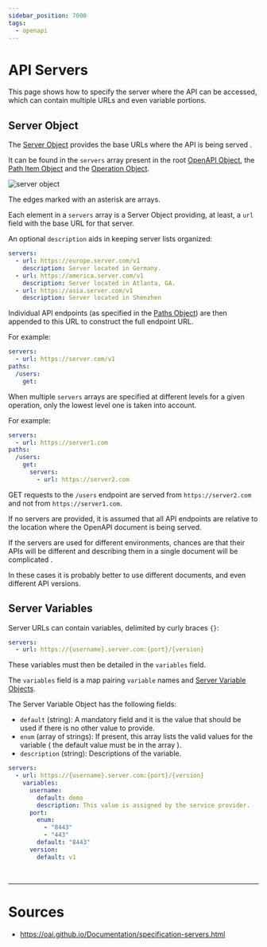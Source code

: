 ```yaml
---
sidebar_position: 7000
tags:
  - openapi
---
```


# API Servers

This page shows how to <Color color="var(--secondary-font-color)"> specify the server </Color> where the API can be accessed,
which can contain multiple URLs and even variable portions.

## Server Object

The [Server Object](https://spec.openapis.org/oas/v3.1.0#server-object) provides the <Color color="var(--secondary-font-color)"> base URLs where the API is being served </Color>.

It can be found in the `servers` array present in the root [OpenAPI Object](https://spec.openapis.org/oas/v3.1.0#oasServers), the [Path Item Object](https://spec.openapis.org/oas/v3.1.0#pathItemServers) and the [Operation Object](https://spec.openapis.org/oas/v3.1.0#operationServers).

![server object](assets/server-object.png)

<Admonition type="note" title="note">

The edges marked with an asterisk are arrays.

</Admonition>

Each element in a `servers` array is a Server Object providing, at least, a `url` field <Color color="var(--secondary-font-color)"> with the </Color> <Color color="var(--primary-font-color)"> base URL </Color> for that server.

An optional `description` aids in keeping server lists organized:

```yaml title= showLineNumbers
servers:
  - url: https://europe.server.com/v1
    description: Server located in Germany.
  - url: https://america.server.com/v1
    description: Server located in Atlanta, GA.
  - url: https://asia.server.com/v1
    description: Server located in Shenzhen
```

Individual API endpoints (as specified in the [Paths Object](https://spec.openapis.org/oas/v3.1.0#paths-object)) are then <Color color="var(--secondary-font-color)"> appended to this URL </Color> to construct the full endpoint URL.

For example:

```yaml title= showLineNumbers
servers:
  - url: https://server.com/v1
paths:
  /users:
    get:
```

When <Color color="var(--secondary-font-color)"> multiple </Color> `servers` arrays are specified at different levels for a given operation, <Color color="var(--secondary-font-color)"> only the lowest level </Color> one is taken into account.

For example:

```yaml title= showLineNumbers
servers:
  - url: https://server1.com
paths:
  /users:
    get:
      servers:
        - url: https://server2.com
```

GET requests to the `/users` endpoint are served from `https://server2.com` and not from `https://server1.com`.

<Admonition type="info" title="info">

If no servers are provided, it is assumed that all API endpoints are relative to the location where the OpenAPI document is being served.

</Admonition>

<Admonition type="tip" title="tip">

If the servers are used for different environments, chances are that their APIs will be different and <Color color="var(--secondary-font-color)"> describing them in </Color> <Color color="var(--primary-font-color)"> a single document </Color> <Color color="var(--secondary-font-color)"> will be complicated </Color>.

In these cases it is probably better to use different documents, and even different API versions.

</Admonition>

## Server Variables

Server URLs can contain variables, delimited by curly braces `{}`:

```yaml title= showLineNumbers
servers:
  - url: https://{username}.server.com:{port}/{version}
```

These variables must then be detailed in the `variables` field.

The `variables` field is a map pairing `variable` names and [Server Variable Objects](https://spec.openapis.org/oas/v3.1.0#server-variable-object).

The Server Variable Object has the following fields:

- `default` (string): A <Color color="var(--secondary-font-color)"> mandatory field </Color> and it is the value that should be used if there is no other value to provide.
- `enum` (array of strings): If present, this array lists the valid values for the variable ( <Color color="var(--primary-font-color)"> the default value must be in the array </Color> ).
- `description` (string): Descriptions of the variable.

```yaml title= showLineNumbers
servers:
  - url: https://{username}.server.com:{port}/{version}
    variables:
      username:
        default: demo
        description: This value is assigned by the service provider.
      port:
        enum:
          - "8443"
          - "443"
        default: "8443"
      version:
        default: v1
```

<br />

---

# Sources

- https://oai.github.io/Documentation/specification-servers.html
